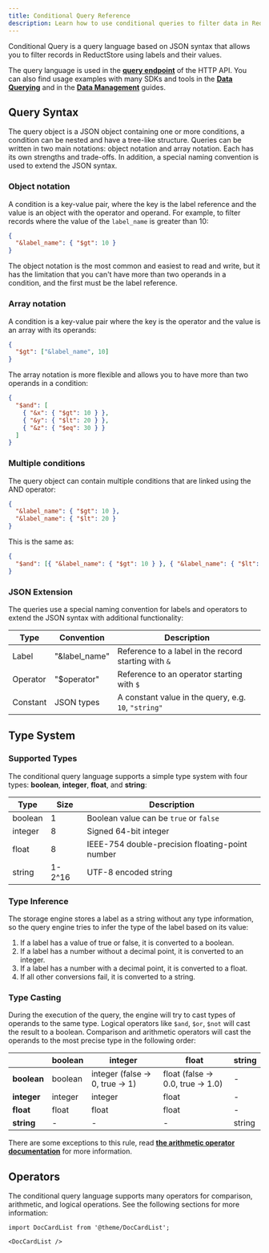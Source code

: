 ```yaml
---
title: Conditional Query Reference
description: Learn how to use conditional queries to filter data in ReductStore.
---
```


<head>
  <link
    rel="canonical"
    href="https://www.reduct.store/docs/conditional-query"
  />
</head>

Conditional Query is a query language based on JSON syntax that allows you to filter records in ReductStore using labels and their values.

The query language is used in the [**query endpoint**](../http-api/entry-api/run_query.mdx) of the HTTP API.
You can also find usage examples with many SDKs and tools in the [**Data Querying**](../guides/data-querying.mdx) and
in the [**Data Management**](../guides/data-management.mdx) guides.

## Query Syntax

The query object is a JSON object containing one or more conditions, a condition can be nested and have a tree-like structure.
Queries can be written in two main notations: object notation and array notation. Each has its own strengths and trade-offs.
In addition, a special naming convention is used to extend the JSON syntax.

### Object notation

A condition is a key-value pair, where the key is the label reference and the value is an object with the operator and operand.
For example, to filter records where the value of the `label_name` is greater than 10:

```json
{
  "&label_name": { "$gt": 10 }
}
```

The object notation is the most common and easiest to read and write, but it has the limitation that you can't have more than two operands in a condition, and the first must be the label reference.

### Array notation

A condition is a key-value pair where the key is the operator and the value is an array with its operands:

```json
{
  "$gt": ["&label_name", 10]
}
```

The array notation is more flexible and allows you to have more than two operands in a condition:

```json
{
  "$and": [
    { "&x": { "$gt": 10 } },
    { "&y": { "$lt": 20 } },
    { "&z": { "$eq": 30 } }
  ]
}
```

### Multiple conditions

The query object can contain multiple conditions that are linked using the AND operator:

```json
{
  "&label_name": { "$gt": 10 },
  "&label_name": { "$lt": 20 }
}
```

This is the same as:

```json
{
  "$and": [{ "&label_name": { "$gt": 10 } }, { "&label_name": { "$lt": 20 } }]
}
```

### JSON Extension

The queries use a special naming convention for labels and operators to extend the JSON syntax with additional functionality:

| Type     | Convention    | Description                                          |
| -------- | ------------- | ---------------------------------------------------- |
| Label    | "&label_name" | Reference to a label in the record starting with `&` |
| Operator | "$operator"   | Reference to an operator starting with `$`           |
| Constant | JSON types    | A constant value in the query, e.g. `10`, `"string"` |

## Type System

### Supported Types

The conditional query language supports a simple type system with four types: **boolean**, **integer**, **float**, and **string**:

| Type    | Size   | Description                                     |
| ------- | ------ | ----------------------------------------------- |
| boolean | 1      | Boolean value can be `true` or `false`          |
| integer | 8      | Signed 64-bit integer                           |
| float   | 8      | IEEE-754 double-precision floating-point number |
| string  | 1-2^16 | UTF-8 encoded string                            |

### Type Inference

The storage engine stores a label as a string without any type information, so the query engine tries to infer the type of the label based on its value:

1. If a label has a value of true or false, it is converted to a boolean.
2. If a label has a number without a decimal point, it is converted to an integer.
3. If a label has a number with a decimal point, it is converted to a float.
4. If all other conversions fail, it is converted to a string.

### Type Casting

During the execution of the query, the engine will try to cast types of operands to the same type.
Logical operators like `$and`, `$or`, `$not` will cast the result to a boolean.
Comparison and arithmetic operators will cast the operands to the most precise type in the following order:

|             | boolean | integer                         | float                             | string |
| ----------- | ------- | ------------------------------- | --------------------------------- | ------ |
| **boolean** | boolean | integer (false -> 0, true -> 1) | float (false -> 0.0, true -> 1.0) | -      |
| **integer** | integer | integer                         | float                             | -      |
| **float**   | float   | float                           | float                             | -      |
| **string**  | -       | -                               | -                                 | string |

There are some exceptions to this rule, read **[the arithmetic operator documentation](./arithmetic-operators.mdx)** for more information.

## Operators

The conditional query language supports many operators for comparison, arithmetic, and logical operations.
See the following sections for more information:

```mdx-code-block
import DocCardList from '@theme/DocCardList';

<DocCardList />
```
